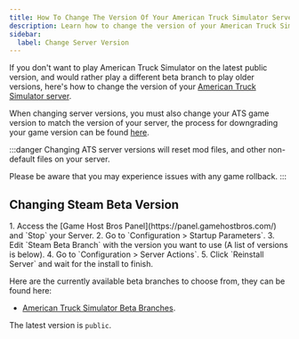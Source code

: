 ```yaml
---
title: How To Change The Version Of Your American Truck Simulator Server
description: Learn how to change the version of your American Truck Simulator dedicated server.
sidebar:
  label: Change Server Version
---
```


If you don't want to play American Truck Simulator on the latest public version, and would rather play a different beta branch to play older versions, here's how to change the version of your [American Truck Simulator server](https://www.gamehostbros.com/american-truck-simulator-server-hosting/). 

When changing server versions, you must also change your ATS game version to match the version of your server, the process for downgrading your game version can be found [here](/games/american-truck-simulator/downgrade-game/).

:::danger
Changing ATS server versions will reset mod files, and other non-default files on your server.

Please be aware that you may experience issues with any game rollback.
:::

## Changing Steam Beta Version

<Steps>
1. Access the [Game Host Bros Panel](https://panel.gamehostbros.com/) and `Stop` your Server.
2. Go to `Configuration > Startup Parameters`.
3. Edit `Steam Beta Branch` with the version you want to use (A list of versions is below).
4. Go to `Configuration > Server Actions`.
5. Click `Reinstall Server` and wait for the install to finish.
</Steps>

Here are the currently available beta branches to choose from, they can be found here:

- [American Truck Simulator Beta Branches](https://steamdb.info/app/2239530/depots/#branches).

The latest version is `public`.